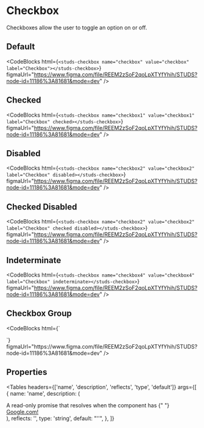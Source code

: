 # Checkbox

<HeaderComponent htmlTag="studs-checkbox" jsxTag="StudsCheckbox" version="Since 2.0" status="Stable" />

Checkboxes allow the user to toggle an option on or off.

## Default

<studs-checkbox name="checkbox" value="checkbox" label="Checkbox"></studs-checkbox>

<CodeBlocks
  html={`
<studs-checkbox name="checkbox" value="checkbox" label="Checkbox"></studs-checkbox>
  `}
  figmaUrl="https://www.figma.com/file/REEM2zSoF2qoLpXTYfYhih/STUDS?node-id=11186%3A81681&mode=dev"
/>

## Checked

<studs-checkbox name="checkbox1" value="checkbox1" label="Checkbox" checked=""></studs-checkbox>

<CodeBlocks
  html={`
<studs-checkbox name="checkbox1" value="checkbox1" label="Checkbox" checked></studs-checkbox>
  `}
  figmaUrl="https://www.figma.com/file/REEM2zSoF2qoLpXTYfYhih/STUDS?node-id=11186%3A81681&mode=dev"
/>

## Disabled

<studs-checkbox name="checkbox2" value="checkbox2" label="Checkbox" disabled=""></studs-checkbox>

<CodeBlocks
  html={`
<studs-checkbox name="checkbox2" value="checkbox2" label="Checkbox" disabled></studs-checkbox>
  `}
  figmaUrl="https://www.figma.com/file/REEM2zSoF2qoLpXTYfYhih/STUDS?node-id=11186%3A81681&mode=dev"
/>

## Checked Disabled

<studs-checkbox name="checkbox3" value="checkbox3" label="Checkbox" checked="" disabled=""></studs-checkbox>

<CodeBlocks
  html={`
<studs-checkbox name="checkbox2" value="checkbox2" label="Checkbox" checked disabled></studs-checkbox>
  `}
  figmaUrl="https://www.figma.com/file/REEM2zSoF2qoLpXTYfYhih/STUDS?node-id=11186%3A81681&mode=dev"
/>

## Indeterminate

<studs-checkbox name="checkbox4" value="checkbox4" label="Checkbox" indeterminate=""></studs-checkbox>

<CodeBlocks
  html={`
<studs-checkbox name="checkbox4" value="checkbox4" label="Checkbox" indeterminate></studs-checkbox>
  `}
  figmaUrl="https://www.figma.com/file/REEM2zSoF2qoLpXTYfYhih/STUDS?node-id=11186%3A81681&mode=dev"
/>

## Checkbox Group

<studs-checkbox name="group1" value="group1" label="Group Option 1"></studs-checkbox>
<studs-checkbox name="group2" value="group2" label="Group Option 2"></studs-checkbox>
<studs-checkbox name="group3" value="group3" label="Group Option 3"></studs-checkbox>

<CodeBlocks
  html={`
<div>
  <studs-checkbox name="group1" value="group1" label="Group Option 1"></studs-checkbox>
  <studs-checkbox name="group2" value="group2" label="Group Option 2"></studs-checkbox>
  <studs-checkbox name="group3" value="group3" label="Group Option 3"></studs-checkbox>
</div>
  `}
  figmaUrl="https://www.figma.com/file/REEM2zSoF2qoLpXTYfYhih/STUDS?node-id=11186%3A81681&mode=dev"
/>

## Properties

<Tables
  headers={['name', 'description', 'reflects', 'type', 'default']}
  args={[
    {
      name: 'name',
      description: (
        <div>
          A read-only promise that resolves when the component has {" "}
          <a href="https://www.google.com">Google.com!</a>
        </div>
      ),
      reflects: '',
      type: 'string',
      default: "''",
    },
  ]}
></Tables>
